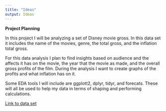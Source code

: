 ```yaml
---
title: "Ideas"
output: Ideas
---
```

**Project Planning**


In this project I will be analyzing a set of Disney movie gross. In this data set it includes the name of the movies, genre, the total gross, and the inflation total gross.

For this data analysis I plan to find insights based on audience and the affects it has on the movie, the year that the movie as made, and the overall gross profits of the film. During the analysis I want to create graphs of the profits and what inflation has on it.

Some EDA tools I will include are ggplott2, dplyr, tidyr, and forecats. These will all be used to help my data in terms of shaping and performing calculations. 

[Link to data set](https://raw.githubusercontent.com/reisanar/datasets/master/disney_movies_total_gross.csv)